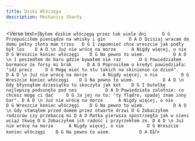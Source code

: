 ```yaml
---
title: Dziki Włóczęga
description: Mechanicy Shanty
---
```



<Verse text={`
Byłem dzikim włóczęgą przez tak wiele dni      D G
Przepuściłem pieniądze na whisky i gin         D A D
Dzisiaj wracam do domu pełny złota mam trzos   D G
I zapomnieć chce wreszcie jak podły był los    D A D
\n
Już nie wrócę na morze      A
Nigdy więcej, o nie         D G
Wreszcie koniec włóczęgi    D G
Na pewno to wiem.           D A D
\n
I poszedłem do baru gdzie bywałem nie raz 		D G
Powiedziałem barmance że forsy mi brak 		D A D
Poprosiłem o kredyt powiedziała: "idź precz 	D G
Mogę mieć tu stu takich na skinienie co dzień". 	D A D
\n
Już nie wrócę na morze      A
Nigdy więcej, o nie         D G
Wreszcie koniec włóczęgi    D G
Na pewno to wiem.           D A D
\n
Gdy błysnąłem dziesiątka to skoczyła jak kot 	D G
I butelkę najlepszą podsunęła pod nos 			D A D
Powiedziała zalotnie: co chcesz mogę ci dać 	D G
Ja jej na to: "ty flądro, spadaj znam inny bar". D A D
\n
Już nie wrócę na morze      A
Nigdy więcej, o nie         D G
Wreszcie koniec włóczęgi    D G
Na pewno to wiem.           D A D
\n
Gdy stanąłem przed domem przez otwarte drzwi D G
Zobaczyłem rodziców czy przebaczą mi D A D
Matka pierwsza spostrzegła jak w sieni wciąż tkwię D G
Zobaczyłem ich radość i przyrzekłem ze. D A D
\n
Już nie wrócę na morze      A
Nigdy więcej, o nie         D G
Wreszcie koniec włóczęgi    D G
Na pewno to wiem.           D A D
`}/>
